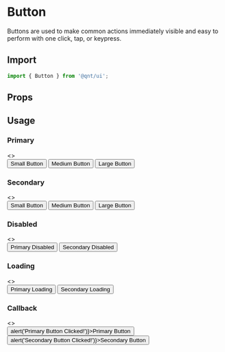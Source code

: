 
<Meta title="Components/Button" />

<Story name="Import" />

# Button

Buttons are used to make common actions immediately visible and easy to perform with one click, tap, or keypress.

## Import

```jsx
import { Button } from '@qnt/ui';
```

<Story name="Props" />

## Props

<Props of={Button} />

<Story name="Usage" />

## Usage

### Primary

<Preview withToolbar>
  <Story name="1. Primary">
    <>
      <section>
        <Button variant="primary" size="small">Small Button</Button>
        <Button variant="primary">Medium Button</Button>
        <Button variant="primary" size="large">Large Button</Button>
      </section>
    </>
  </Story>
</Preview>

### Secondary

<Preview withToolbar>
  <Story name="2. Secondary">
    <>
      <section>
        <Button variant="secondary" size="small">Small Button</Button>
        <Button variant="secondary">Medium Button</Button>
        <Button variant="secondary" size="large">Large Button</Button>
      </section>
    </>
  </Story>
</Preview>

### Disabled

<Preview withToolbar>
  <Story name="3. Disabled">
    <>
      <section>
        <Button variant="primary" isDisabled>Primary Disabled</Button>
        <Button variant="secondary" isDisabled>Secondary Disabled</Button>
      </section>
    </>
  </Story>
</Preview>

### Loading

<Preview withToolbar>
  <Story name="4. Loading">
    <>
      <section>
        <Button variant="primary" isLoading>Primary Loading</Button>
        <Button variant="secondary" isLoading>Secondary Loading</Button>
      </section>
    </>
  </Story>
</Preview>

### Callback

<Preview withToolbar>
  <Story name="7. Callback">
    <>
      <section>
        <Button variant="primary" onClick={() => alert('Primary Button Clicked!')}>Primary Button</Button>
        <Button variant="secondary" onClick={() => alert('Secondary Button Clicked!')}>Secondary Button</Button>
      </section>
    </>
  </Story>
</Preview>
